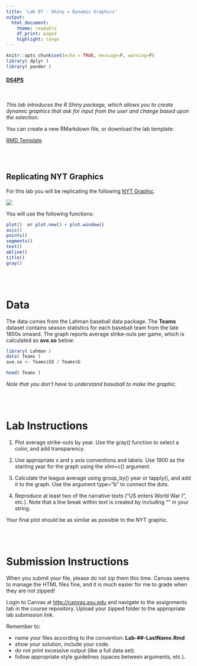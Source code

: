 ```yaml
---
title: 'Lab 07 - Shiny = Dynamic Graphics'
output:
  html_document:
    theme: readable
    df_print: paged
    highlight: tango
---
```


```r
knitr::opts_chunk$set(echo = TRUE, message=F, warning=F)
library( dplyr )
library( pander )
```

#### [DS4PS](https://ds4ps.github.io/course_website/)

<br>

*This lab introduces the R Shiny package, which allows you to create dynamic graphics that ask for input from the user and change based upon the selection.*

You can create a new RMarkdown file, or download the lab template: 

[RMD Template](https://cdn.rawgit.com/DS4PS/Data-Science-Class/c464d527/TEMPLATES/MarkdownTemplateSimple.Rmd)



<br><br>

## Replicating NYT Graphics

For this lab you will be replicating the following [NYT Graphic](https://archive.nytimes.com/www.nytimes.com/interactive/2013/03/29/sports/baseball/Strikeouts-Are-Still-Soaring.html?_r=0&ref=baseball). 

![](figures/strikeouts.png)

You will use the following functions:

```r
plot()  or plot.new() + plot.window()
axis()
points()
segments()
text()
abline()
title()
gray()
```




<br><br>

# Data

The data comes from the Lahman baseball data package. The **Teams** dataset contains season statistics for each baseball team from the late 1800s onward. The graph reports average strike-outs per game, which is calculated as **ave.so** below:


```r
library( Lahman )
data( Teams )
ave.so <- Teams$SO / Teams$G
```


```r
head( Teams )
```

*Note that you don't have to understand baseball to make the graphic.*


<br><br>








# Lab Instructions

1.	Plot average strike-outs by year. Use the gray() function to select a color, and add transparency.

2.	Use appropriate x and y axis conventions and labels. Use 1900 as the starting year for the graph using the xlim=c() argument.

3.	Calculate the league average using group_by() year or tapply(), and add it to the graph. Use the argument type=“b” to connect the dots.

4.	Reproduce at least two of the narrative texts (“US enters World War I”, etc.). Note that a line break within text is created by including “\n” in your string. 

Your final plot should be as similar as possible to the NYT graphic. 

<br><br>




# Submission Instructions

When you submit your file, please do not zip them this time. Canvas seems to manage the HTML files fine, and it is much easier for me to grade when they are not zipped! 

Login to Canvas at <http://canvas.asu.edu> and navigate to the assignments tab in the course repository. Upload your zipped folder to the appropriate lab submission link.

Remember to:

* name your files according to the convention: **Lab-##-LastName.Rmd**
* show your solution, include your code.
* do not print excessive output (like a full data set).
* follow appropriate style guidelines (spaces between arguments, etc.).
